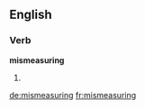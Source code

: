 ==English==

===Verb===
'''mismeasuring'''

# {{present participle of|[[mismeasure]]}}

[[de:mismeasuring]]
[[fr:mismeasuring]]